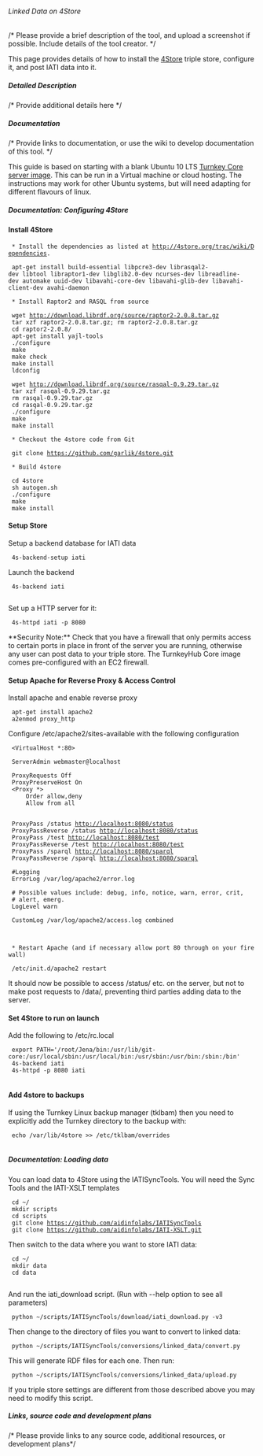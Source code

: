 ====== Linked Data on 4Store ======
/* Please provide a brief description of the tool, and upload a screenshot if possible. Include details of the tool creator. */

This page provides details of how to install the [[http://4store.org/|4Store]] triple store, configure it, and post IATI data into it. 

===== Detailed Description =====
/* Provide additional details here */

===== Documentation =====
/* Provide links to documentation, or use the wiki to develop documentation of this tool. */

This guide is based on starting with a blank Ubuntu 10 LTS [[http://www.turnkeylinux.org/core|Turnkey Core server image]]. This can be run in a Virtual machine or cloud hosting. The instructions may work for other Ubuntu systems, but will need adapting for different flavours of linux. 

===== Documentation: Configuring 4Store =====
==== Install 4Store ====

  * Install the dependencies as listed at [[http://4store.org/trac/wiki/Dependencies]].

  apt-get install build-essential libpcre3-dev librasqal2-dev libtool libraptor1-dev libglib2.0-dev ncurses-dev libreadline-dev automake uuid-dev libavahi-core-dev libavahi-glib-dev libavahi-client-dev avahi-daemon

  * Install Raptor2 and RASQL from source

  wget http://download.librdf.org/source/raptor2-2.0.8.tar.gz
  tar xzf raptor2-2.0.8.tar.gz; rm raptor2-2.0.8.tar.gz
  cd raptor2-2.0.8/
  apt-get install yajl-tools
  ./configure
  make
  make check
  make install
  ldconfig
  
  wget http://download.librdf.org/source/rasqal-0.9.29.tar.gz
  tar xzf rasqal-0.9.29.tar.gz
  rm rasqal-0.9.29.tar.gz
  cd rasqal-0.9.29.tar.gz
  ./configure
  make
  make install

  * Checkout the 4store code from Git

  git clone https://github.com/garlik/4store.git

  * Build 4store

  cd 4store
  sh autogen.sh
  ./configure
  make
  make install
==== Setup Store ====

Setup a backend database for IATI data

  4s-backend-setup iati

Launch the backend

  4s-backend iati
  
Set up a HTTP server for it:

  4s-httpd iati -p 8080

<note warning>**Security Note:** Check that you have a firewall that only permits access to certain ports in place in front of the server you are running, otherwise any user can post data to your triple store. The TurnkeyHub Core image comes pre-configured with an EC2 firewall.</note>

==== Setup Apache for Reverse Proxy & Access Control ====

Install apache and enable reverse proxy

  apt-get install apache2
  a2enmod proxy_http

Configure /etc/apache2/sites-available with the following configuration

  <VirtualHost *:80>
  
  ServerAdmin webmaster@localhost
  
  ProxyRequests Off
  ProxyPreserveHost On
  <Proxy *>
      Order allow,deny
      Allow from all
  </Proxy>
  
  ProxyPass /status http://localhost:8080/status
  ProxyPassReverse /status http://localhost:8080/status
  ProxyPass /test http://localhost:8080/test
  ProxyPassReverse /test http://localhost:8080/test
  ProxyPass /sparql http://localhost:8080/sparql
  ProxyPassReverse /sparql http://localhost:8080/sparql
  
  #Logging
  ErrorLog /var/log/apache2/error.log
  
  # Possible values include: debug, info, notice, warn, error, crit,
  # alert, emerg.
  LogLevel warn
  
  CustomLog /var/log/apache2/access.log combined
  
  </VirtualHost>

  * Restart Apache (and if necessary allow port 80 through on your firewall)

  /etc/init.d/apache2 restart

It should now be possible to access /status/ etc. on the server, but not to make post requests to /data/, preventing third parties adding data to the server. 

==== Set 4Store to run on launch ====

Add the following to /etc/rc.local


  export PATH='/root/Jena/bin:/usr/lib/git-core:/usr/local/sbin:/usr/local/bin:/usr/sbin:/usr/bin:/sbin:/bin'
  4s-backend iati
  4s-httpd -p 8080 iati
  
==== Add 4store to backups ====

If using the Turnkey Linux backup manager (tklbam) then you need to explicitly add the Turnkey directory to the backup with:

  echo /var/lib/4store >> /etc/tklbam/overrides
  
===== Documentation: Loading data =====

You can load data to 4Store using the IATISyncTools. You will need the Sync Tools and the IATI-XSLT templates

  cd ~/
  mkdir scripts
  cd scripts
  git clone https://github.com/aidinfolabs/IATISyncTools
  git clone https://github.com/aidinfolabs/IATI-XSLT.git

Then switch to the data where you want to store IATI data:

  cd ~/
  mkdir data
  cd data
  
And run the iati_download script. (Run with --help option to see all parameters)

  python ~/scripts/IATISyncTools/download/iati_download.py -v3

Then change to the directory of files you want to convert to linked data:

  python ~/scripts/IATISyncTools/conversions/linked_data/convert.py

This will generate RDF files for each one. Then run:

  python ~/scripts/IATISyncTools/conversions/linked_data/upload.py

If you triple store settings are different from those described above you may need to modify this script. 
===== Links, source code and development plans =====
/* Please provide links to any source code, additional resources, or development plans*/